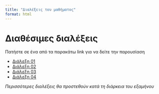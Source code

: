 ```yaml
---
title: "Διαλέξεις του μαθήματος"
format: html
---
```


# Διαθέσιμες διαλέξεις

Πατήστε σε ένα από τα παρακάτω link για να δείτε την παρουσίαση

- [Διάλεξη 01](slides/lecture-01/index.qmd)
- [Διάλεξη 02](slides/lecture-02/index.qmd)
- [Διάλεξη 03](slides/lecture-03/index.qmd)
- [Διάλεξη 04](slides/lecture-04/index.qmd)

*Περισσότερες διαλέξεις θα προστεθούν κατά τη διάρκεια του εξαμήνου*
